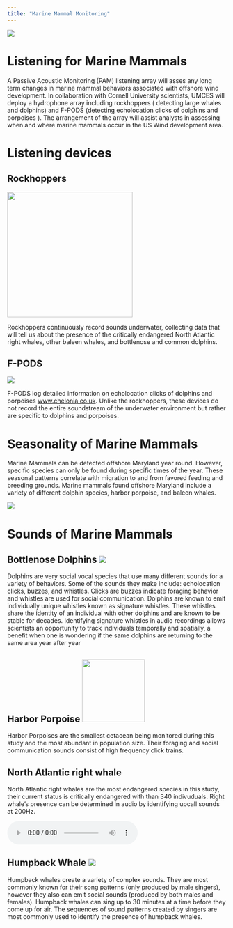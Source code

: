 ```yaml
---
title: "Marine Mammal Monitoring"
---
```


![](images/Dolphins_creditRB.png)

# Listening for Marine Mammals

A Passive Acoustic Monitoring (PAM) listening array will asses any long term changes in marine mammal behaviors associated with offshore wind development. In collaboration with Cornell University scientists, UMCES will deploy a hydrophone array including rockhoppers ( detecting large whales and dolphins) and F-PODS (detecting echolocation clicks of dolphins and porpoises ). The arrangement of the array will assist analysts in assessing when and where marine mammals occur in the US Wind development area.

# Listening devices

## Rockhoppers

![](images/rockhoppers.png){width="3in"}

Rockhoppers continuously record sounds underwater, collecting data that will tell us about the presence of the critically endangered North Atlantic right whales, other baleen whales, and bottlenose and common dolphins.

## F-PODS

![](images/FPOD.png){width=".5in"}

F-PODS log detailed information on echolocation clicks of dolphins and porpoises [www.chelonia.co.uk](https://www.chelonia.co.uk). Unlike the rockhoppers, these devices do not record the entire soundstream of the underwater environment but rather are specific to dolphins and porpoises.

# Seasonality of Marine Mammals

Marine Mammals can be detected offshore Maryland year round. However, specific species can only be found during specific times of the year. These seasonal patterns correlate with migration to and from favored feeding and breeding grounds. Marine mammals found offshore Maryland include a variety of different dolphin species, harbor porpoise, and baleen whales.

![](images/MMM%20seasonal%20detections.png)

# Sounds of Marine Mammals

## Bottlenose Dolphins ![](images/Dolphin_Scaled.png)

Dolphins are very social vocal species that use many different sounds for a variety of behaviors. Some of the sounds they make include: echolocation clicks, buzzes, and whistles. Clicks are buzzes indicate foraging behavior and whistles are used for social communication. Dolphins are known to emit individually unique whistles known as signature whistles. These whistles share the identity of an individual with other dolphins and are known to be stable for decades. Identifying signature whistles in audio recordings allows scientists an opportunity to track individuals temporally and spatially, a benefit when one is wondering if the same dolphins are returning to the same area year after year

## Harbor Porpoise ![](images/porpoise_scaled.png){width="1.5in"}

Harbor Porpoises are the smallest cetacean being monitored during this study and the most abundant in population size. Their foraging and social communication sounds consist of high frequency click trains.

## North Atlantic right whale ![](images/NARW.png){width="2.5"}

North Atlantic right whales are the most endangered species in this study, their current status is critically endangered with than 340 indivuduals. Right whale's presence can be determined in audio by identifying upcall sounds at 200Hz.

<audio controls source src="../audio/NARW_022422_201500.wav" type="audio/wav">

</audio>

## Humpback Whale ![](images/humpback.png)

Humpback whales create a variety of complex sounds. They are most commonly known for their song patterns (only produced by male singers), however they also can emit social sounds (produced by both males and females). Humpback whales can sing up to 30 minutes at a time before they come up for air. The sequences of sound patterns created by singers are most commonly used to identify the presence of humpback whales.
